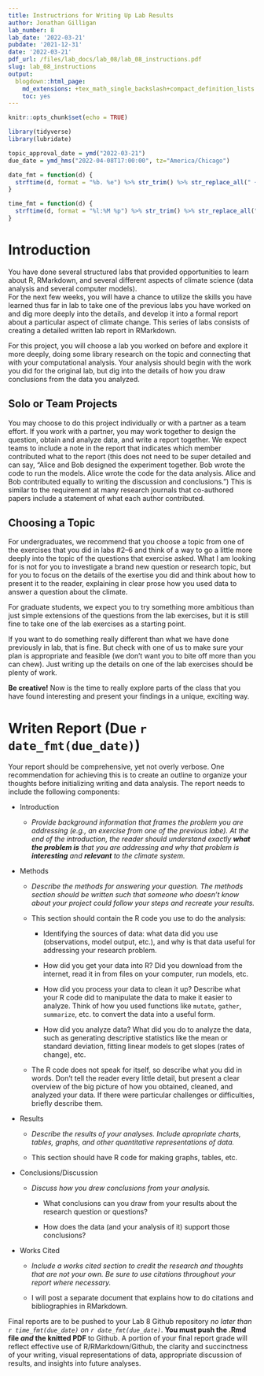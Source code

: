 ```yaml
---
title: Instructrions for Writing Up Lab Results
author: Jonathan Gilligan
lab_number: 8
lab_date: '2022-03-21'
pubdate: '2021-12-31'
date: '2022-03-21'
pdf_url: /files/lab_docs/lab_08/lab_08_instructions.pdf
slug: lab_08_instructions
output:
  blogdown::html_page:
    md_extensions: +tex_math_single_backslash+compact_definition_lists
    toc: yes
---
```


```r
knitr::opts_chunk$set(echo = TRUE)

library(tidyverse)
library(lubridate)

topic_approval_date = ymd("2022-03-21")
due_date = ymd_hms("2022-04-08T17:00:00", tz="America/Chicago")

date_fmt = function(d) {
  strftime(d, format = "%b. %e") %>% str_trim() %>% str_replace_all(" +", " ")
}

time_fmt = function(d) {
  strftime(d, format = "%l:%M %p") %>% str_trim() %>% str_replace_all(" +", " ")
}
```

# Introduction

You have done several structured labs that provided opportunities to learn 
about R, RMarkdown, and several different aspects of climate science (data 
analysis and several computer models).  
For the next few weeks, you will have a chance to utilize the skills you have 
learned thus far in lab to take one of the previous labs you have worked on 
and dig more deeply into the details, and develop it into a formal report about 
a particular aspect of climate change. 
This series of labs consists of creating a detailed written lab report in 
RMarkdown. 

For this project, you will choose a lab you worked on before and explore
it more deeply, doing some library research on the topic and connecting 
that with your computational analysis. Your analysis should begin with the 
work you did for the original lab, but dig into the details of how you draw
conclusions from the data you analyzed.

## Solo or Team Projects

You may choose to do this project individually or with a partner as a team 
effort. If you work with a partner, you may work together to design the 
question, obtain and analyze data, and write a report together. 
We expect teams to include a note in the report that indicates which
member contributed what to the report (this does not need to be super detailed
and can say, "Alice and Bob designed the experiment together. Bob wrote the
code to run the models. Alice wrote the code for the data analysis. 
Alice and Bob contributed equally to writing the discussion and conclusions.")
This is similar to the requirement at many research journals that 
co-authored papers include a statement of what each author contributed.

## Choosing a Topic

For undergraduates, we recommend that you choose a topic from one of the 
exercises that you did in labs #2--6 and think of a way to go a little more 
deeply into the topic of the questions that exercise asked. What I am looking
for is not for you to investigate a brand new question or research topic, 
but for you to focus on the details of the exertise you did and think about 
how to present it to the reader, explaining in clear prose how you used data
to answer a question about the climate.

For graduate students, we expect you to try something more ambitious than just 
simple extensions of the questions from the lab exercises, but it is still fine 
to take one of the lab exercises as a starting point.

If you want to do something really different than what we have done previously 
in lab, that is fine. But check with one of us to make sure your plan is 
appropriate and feasible (we don't want you to bite off more than you can chew).
Just writing up the details on one of the lab exercises should be plenty of 
work.

**Be creative!** Now is the time to really explore parts of the class that you 
have found interesting and present your findings in a unique, exciting way. 

# Writen Report (Due `r date_fmt(due_date)`)

Your report should be comprehensive, yet not overly verbose. One recommendation 
for achieving this is to create an outline to organize your thoughts before 
initializing writing and data analysis. The report needs to include the 
following components:

* Introduction

  * _Provide background information that frames the problem you are 
    addressing (e.g., an exercise from one of the previous labe). 
    At the end of the introduction, the reader should understand 
    exactly **what the problem is** that you are addressing and why that 
    problem is **interesting** and **relevant** to the climate system._
    
* Methods

  * _Describe the methods for answering your question. The methods section 
    should be written such that someone who doesn't know about your 
    project could follow your steps and recreate your results._

  * This section should contain the R code you use to do the analysis:
  
    * Identifying the sources of data: what data did you use (observations,
      model output, etc.), and why is that data useful for addressing your
      research problem.

    + How did you get your data into R? Did you download from the internet, 
      read it in from files on your computer, run models, etc.

    + How did you process your data to clean it up? Describe what your
      R code did to manipulate the data to make it easier to analyze. 
      Think of how you used functions like `mutate`, `gather`, 
      `summarize`, etc. to convert the data into a useful form.

    + How did you analyze data? What did you do to analyze the data, such 
      as generating descriptive statistics like the mean or standard 
      deviation, fitting linear models to get slopes (rates of change), etc.
        
  * The R code does not speak for itself, so describe what you did in words.
    Don't tell the reader every little detail, but present a clear overview 
    of the big picture of how you obtained, cleaned, and analyzed your data.
    If there were particular challenges or difficulties, briefly describe 
    them.

* Results

  * _Describe the results of your analyses. Include apropriate charts, 
    tables, graphs, and other quantitative representations of data._ 

  * This section should have R code for making graphs, tables, etc.

* Conclusions/Discussion

  * _Discuss how you drew conclusions from your analysis._
  
    * What conclusions can you draw from your results about the research 
      question or questions?

    * How does the data (and your analysis of it) support those conclusions?

* Works Cited

  * _Include a works cited section to credit the research and thoughts that 
    are not your own. Be sure to use citations throughout your report where 
    necessary._

  * I will post a separate document that explains how to do citations and 
    bibliographies in RMarkdown.

Final reports are to be pushed to your Lab 8 Github repository 
_no later than `r time_fmt(due_date)` on `r date_fmt(due_date)`_. 
**You must push the .Rmd file *and* the knitted PDF** to Github. 
A portion of your final report grade will reflect effective use of 
R/RMarkdown/Github, the clarity and succinctness of your writing, 
visual representations of data, appropriate discussion of results, 
and insights into future analyses.
